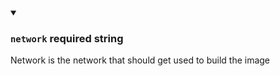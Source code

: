 
<details className="config-field" data-expandable="false" open>
<summary>

### `network` <span class="config-field-required" data-required="false">required</span> <span class="config-field-type">string</span> <span class="config-field-default"></span>

Network is the network that should get used to build the image

</summary>



</details>
